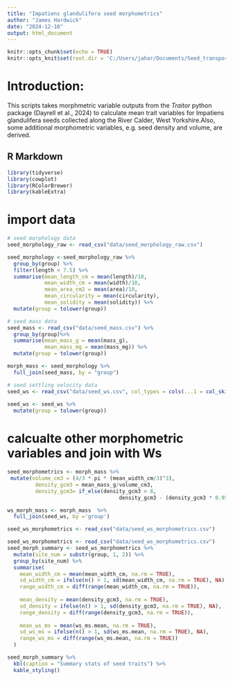 ```yaml
---
title: "Impatiens glandulifera seed morphometrics"
author: "James Hardwick"
date: "2024-12-10"
output: html_document
---
```


```r
knitr::opts_chunk$set(echo = TRUE)
knitr::opts_knit$set(root.dir = 'C:/Users/jahar/Documents/Seed_transport_py/R_analysis/INNS_seed_transport')
```


# Introduction:

This scripts takes morphmetric variable outputs from the *Traitor* python package (Dayrell et al., 2024) to calculate mean trait variables for Impatiens glandulifera seeds collected along the River Calder, West Yorkshire.Also, some additional morphometric variables, e.g. seed density and volume, are derived.  


## R Markdown

```r
library(tidyverse)
library(cowplot)
library(RColorBrewer)
library(kableExtra)
```

# import data
```r
# seed morphology data 
seed_morphology_raw <- read_csv("data/seed_morphology_raw.csv")

seed_morphology <-seed_morphology_raw %>%
  group_by(group) %>%
  filter(length < 7.5) %>%
  summarise(mean_length_cm = mean(length)/10,
            mean_width_cm = mean(width)/10,
            mean_area_cm2 = mean(area)/10,
            mean_circularity = mean(circularity),
            mean_solidity = mean(solidity)) %>%
  mutate(group = tolower(group))

# seed mass data 
seed_mass <- read_csv("data/seed_mass.csv") %>%
  group_by(group)%>%
  summarise(mean_mass_g = mean(mass_g),
            mean_mass_mg = mean(mass_mg)) %>%
  mutate(group = tolower(group))

morph_mass <- seed_morphology %>%
  full_join(seed_mass, by = "group")

# seed settling velocity data 
seed_ws <- read_csv("data/seed_ws.csv", col_types = cols(...1 = col_skip())) 
  
seed_ws <- seed_ws %>%
  mutate(group = tolower(group))

```

# calcualte other morphometric variables and join with Ws
```r

seed_morphometrics <- morph_mass %>%
 mutate(volume_cm3 = (4/3 * pi * (mean_width_cm/3)^3),
         density_gcm3 = mean_mass_g/volume_cm3,
         density_gcm3= if_else(density_gcm3 > 8, 
                                    density_gcm3 - (density_gcm3 * 0.95), density_gcm3))

```

```r
ws_morph_mass <- morph_mass  %>%
  full_join(seed_ws, by ='group')
```


```r
seed_ws_morphometrics <- read_csv("data/seed_ws_morphometrics.csv")

seed_ws_morphometrics <- read_csv("data/seed_ws_morphometrics.csv")
seed_morph_summary <- seed_ws_morphometrics %>%
  mutate(site_num = substr(group, 1, 2)) %>%
  group_by(site_num) %>%
  summarise(
    mean_width_cm = mean(mean_width_cm, na.rm = TRUE),
    sd_width_cm = ifelse(n() > 1, sd(mean_width_cm, na.rm = TRUE), NA),
    range_width_cm = diff(range(mean_width_cm, na.rm = TRUE)),
    
    mean_density = mean(density_gcm3, na.rm = TRUE),
    sd_density = ifelse(n() > 1, sd(density_gcm3, na.rm = TRUE), NA),
    range_density = diff(range(density_gcm3, na.rm = TRUE)),
    
    mean_ws_ms = mean(ws_ms.mean, na.rm = TRUE),
    sd_ws_ms = ifelse(n() > 1, sd(ws_ms.mean, na.rm = TRUE), NA),
    range_ws_ms = diff(range(ws_ms.mean, na.rm = TRUE))
  )

seed_morph_summary %>%
  kbl(caption = "Summary stats of seed traits") %>%
  kable_styling()


```

